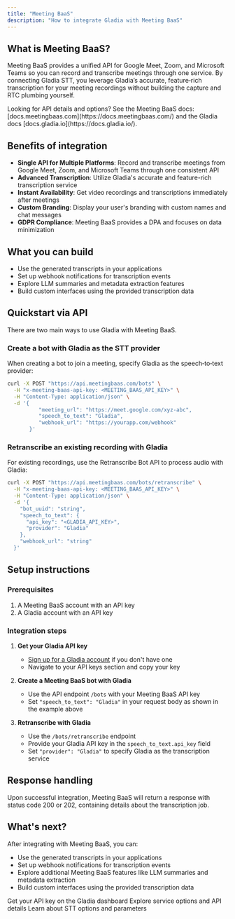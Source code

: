 ```yaml
---
title: "Meeting BaaS"
description: "How to integrate Gladia with Meeting BaaS"
---
```


## What is Meeting BaaS?

Meeting BaaS provides a unified API for Google Meet, Zoom, and Microsoft Teams so you can record and transcribe meetings through one service. By connecting Gladia STT, you leverage Gladia’s accurate, feature‑rich transcription for your meeting recordings without building the capture and RTC plumbing yourself.

<Tip>
  Looking for API details and options? See the Meeting BaaS docs:
  [docs.meetingbaas.com](https://docs.meetingbaas.com/) and the Gladia docs
  [docs.gladia.io](https://docs.gladia.io/).
</Tip>

## Benefits of integration

- **Single API for Multiple Platforms**: Record and transcribe meetings from Google Meet, Zoom, and Microsoft Teams through one consistent API
- **Advanced Transcription**: Utilize Gladia's accurate and feature-rich transcription service
- **Instant Availability**: Get video recordings and transcriptions immediately after meetings
- **Custom Branding**: Display your user's branding with custom names and chat messages
- **GDPR Compliance**: Meeting BaaS provides a DPA and focuses on data minimization

## What you can build

- Use the generated transcripts in your applications
- Set up webhook notifications for transcription events
- Explore LLM summaries and metadata extraction features
- Build custom interfaces using the provided transcription data

## Quickstart via API

There are two main ways to use Gladia with Meeting BaaS.

### Create a bot with Gladia as the STT provider

When creating a bot to join a meeting, specify Gladia as the speech‑to‑text provider:

```bash
curl -X POST "https://api.meetingbaas.com/bots" \
  -H "x-meeting-baas-api-key: <MEETING_BAAS_API_KEY>" \
  -H "Content-Type: application/json" \
  -d '{
          "meeting_url": "https://meet.google.com/xyz-abc",
          "speech_to_text": "Gladia",
          "webhook_url": "https://yourapp.com/webhook"
       }'
```

### Retranscribe an existing recording with Gladia

For existing recordings, use the Retranscribe Bot API to process audio with Gladia:

```bash
curl -X POST "https://api.meetingbaas.com/bots/retranscribe" \
  -H "x-meeting-baas-api-key: <MEETING_BAAS_API_KEY>" \
  -H "Content-Type: application/json" \
  -d '{
    "bot_uuid": "string",
    "speech_to_text": {
      "api_key": "<GLADIA_API_KEY>",
      "provider": "Gladia"
    },
    "webhook_url": "string"
  }'
```

## Setup instructions

### Prerequisites

1. A Meeting BaaS account with an API key
2. A Gladia account with an API key

### Integration steps

1. **Get your Gladia API key**
   - [Sign up for a Gladia account](https://app.gladia.io/auth/signin) if you don't have one
   - Navigate to your API keys section and copy your key

2. **Create a Meeting BaaS bot with Gladia**
   - Use the API endpoint `/bots` with your Meeting BaaS API key
   - Set `"speech_to_text": "Gladia"` in your request body as shown in the example above

3. **Retranscribe with Gladia**
   - Use the `/bots/retranscribe` endpoint
   - Provide your Gladia API key in the `speech_to_text.api_key` field
   - Set `"provider": "Gladia"` to specify Gladia as the transcription service

## Response handling

Upon successful integration, Meeting BaaS will return a response with status code 200 or 202, containing details about the transcription job.

## What's next?

After integrating with Meeting BaaS, you can:

- Use the generated transcripts in your applications
- Set up webhook notifications for transcription events
- Explore additional Meeting BaaS features like LLM summaries and metadata extraction
- Build custom interfaces using the provided transcription data

<CardGroup cols={3}>
  <Card title="Get your API key" href="https://app.gladia.io/apikeys" icon="key">
    Get your API key on the Gladia dashboard
  </Card>
  <Card
    title="Meeting BaaS docs"
    icon="book"
    href="https://docs.meetingbaas.com/"
  >
    Explore service options and API details
  </Card>
  <Card
    title="Gladia docs"
    icon="book"
    href="https://docs.gladia.io/"
  >
    Learn about STT options and parameters
  </Card>
</CardGroup>
